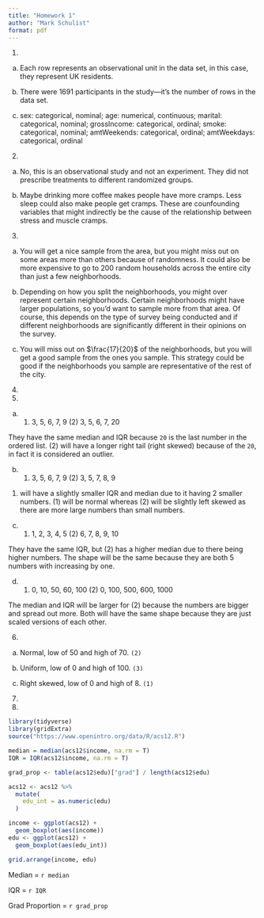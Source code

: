 ```yaml
---
title: "Homework 1"
author: "Mark Schulist"
format: pdf
---
```


1. 

a. Each row represents an observational unit in the data set, in this case, they represent UK residents. 

b. There were $1691$ participants in the study---it's the number of rows in the data set. 

c. sex: categorical, nominal; age: numerical, continuous; marital: categorical, nominal; grossIncome: categorical, ordinal; smoke: categorical, nominal; amtWeekends: categorical, ordinal; amtWeekdays: categorical, ordinal

2. 

a. No, this is an observational study and not an experiment. They did not prescribe treatments to different randomized groups. 

b. Maybe drinking more coffee makes people have more cramps. Less sleep could also make people get cramps. These are counfounding variables that might indirectly be the cause of the relationship between stress and muscle cramps. 

3. 

a. You will get a nice sample from the area, but you might miss out on some areas more than others because of randomness. It could also be more expensive to go to 200 random households across the entire city than just a few neighborhoods. 

b. Depending on how you split the neighborhoods, you might over represent certain neighborhoods. Certain neighborhoods might have larger populations, so you'd want to sample more from that area. Of course, this depends on the type of survey being conducted and if different neighborhoods are significantly different in their opinions on the survey. 

c. You will miss out on $\frac{17}{20}$ of the neighborhoods, but you will get a good sample from the ones you sample. This strategy could be good if the neighborhoods you sample are representative of the rest of the city. 

4. 

5. 

a. (1) 3, 5, 6, 7, 9   (2) 3, 5, 6, 7, 20

They have the same median and IQR because `20` is the last number in the ordered list. (2) will have a longer right tail (right skewed) because of the `20`, in fact it is considered an outlier. 

b. (1) 3, 5, 6, 7, 9   (2) 3, 5, 7, 8, 9

(1) will have a slightly smaller IQR and median due to it having 2 smaller numbers. (1) will be normal whereas (2) will be slightly left skewed as there are more large numbers than small numbers. 

c. (1) 1, 2, 3, 4, 5    (2) 6, 7, 8, 9, 10

They have the same IQR, but (2) has a higher median due to there being higher numbers. The shape will be the same because they are both 5 numbers with increasing by one. 

d. (1) 0, 10, 50, 60, 100   (2) 0, 100, 500, 600, 1000

The median and IQR will be larger for (2) because the numbers are bigger and spread out more. Both will have the same shape because they are just scaled versions of each other. 

6. 

a. Normal, low of 50 and high of 70. `(2)`

b. Uniform, low of 0 and high of 100. `(3)`

c. Right skewed, low of 0 and high of 8. `(1)`

7. 

9. 

```r
library(tidyverse)
library(gridExtra)
source("https://www.openintro.org/data/R/acs12.R")

median = median(acs12$income, na.rm = T)
IQR = IQR(acs12$income, na.rm = T)

grad_prop <- table(acs12$edu)["grad"] / length(acs12$edu)

acs12 <- acs12 %>% 
  mutate(
    edu_int = as.numeric(edu)
  )

income <- ggplot(acs12) +
  geom_boxplot(aes(income))
edu <- ggplot(acs12) +
  geom_boxplot(aes(edu_int))

grid.arrange(income, edu)

```

Median = `r median`

IQR = `r IQR`

Grad Proportion = `r grad_prop`
